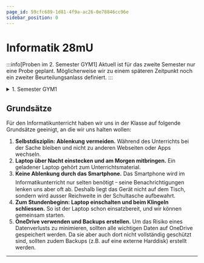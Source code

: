 ```yaml
---
page_id: 59cfc689-1d81-4f9a-ac26-0e78846cc96e
sidebar_position: 0
---
```


# Informatik 28mU
:::info[Proben im 2. Semester GYM1]
Aktuell ist für das zweite Semester nur eine Probe geplant. Möglicherweise wir zu einem späteren Zeitpunkt noch ein zweiter Beurteilungsanlass definiert.
:::
<Semesterplan termine={termine_fs25} />

<details>
    <summary>1. Semester GYM1</summary>
    <Semesterplan einzellektion={einzellektion} praktikum={praktikum} />
</details>

<Directory name='Notizen' id='2e9b192e-a30e-4d96-8217-f57e7e627c47' />

## Grundsätze
Für den Informatikunterricht haben wir uns in der Klasse auf folgende Grundsätze geeinigt, an die wir uns halten wollen:
1. **Selbstdisziplin: Ablenkung vermeiden.** Während des Unterrichts bei der Sache bleiben und nicht zu anderen Webseiten oder Apps wechseln.
2. **Laptop über Nacht einstecken und am Morgen mitbringen.** Ein geladener Laptop gehört zum Unterrichtsmaterial.
3. **Keine Ablenkung durch das Smartphone.** Das Smartphone wird im Informatikunterricht nur selten benötigt ᠆ seine Benachrichtigungen lenken uns aber oft ab. Deshalb liegt das Gerät nicht auf dem Tisch, sondern wird ausser Reichweite in der Schultasche aufbewahrt.
4. **Zum Stundenbeginn: Laptop einschalten und beim Klingeln schliessen.** So ist der Laptop schon einsatzbereit, und wir können gemeinsam starten.
5. **OneDrive verwenden und Backups erstellen.** Um das Risiko eines Datenverlusts zu minimieren, sollten alle wichtigen Daten auf OneDrive gespeichert werden. Da sie aber auch dort nicht vollständig geschützt sind, sollten zudem Backups (z.B. auf eine externe Harddisk) erstellt werden.

---